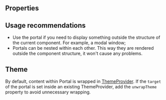 
<Meta of={Stories} />

<Intro
  name="Portal"
  description="A portal is a way to visualize an element in a DOM node that exists outside of the parent component's DOM hierarchy."
/>

<Story of={Stories.Basic} />

## Properties

<Props />

## Usage recommendations

- Use the portal if you need to display something outside the structure of the current component. For example, a modal window;
- Portals can be nested within each other. This way they are rendered outside the component structure, it won't cause any problems.

## Theme

By default, content within Portal is wrapped in <a href="/?path=/docs/components-themeprovider--docs">ThemeProvider</a>. If the `target` of the portal is set inside an existing ThemeProvider, add the `unwrapTheme` property to avoid unnecessary wrapping.
